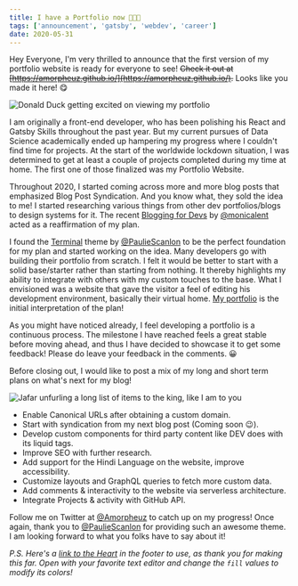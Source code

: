 ```yaml
---
title: I have a Portfolio now 👨‍💻🎉
tags: ['announcement', 'gatsby', 'webdev', 'career']
date: 2020-05-31
---
```


Hey Everyone, I'm very thrilled to announce that the first version of my portfolio website is ready for everyone to see! ~~Check it out at [https://amorpheuz.github.io/](https://amorpheuz.github.io/).~~ Looks like you made it here! 😋

<Image src='https://media.giphy.com/media/MWYbIyPpTXYVa/giphy.gif' alt='Donald Duck getting excited on viewing my portfolio'/>

I am originally a front-end developer, who has been polishing his React and Gatsby Skills throughout the past year. But my current pursues of Data Science academically ended up hampering my progress where I couldn't find time for projects. At the start of the worldwide lockdown situation, I was determined to get at least a couple of projects completed during my time at home. The first one of those finalized was my Portfolio Website.

Throughout 2020, I started coming across more and more blog posts that emphasized Blog Post Syndication. And you know what, they sold the idea to me! I started researching various things from other dev portfolios/blogs to design systems for it. The recent [Blogging for Devs](https://bloggingfordevs.com/) by [@monicalent](https://twitter.com/monicalent) acted as a reaffirmation of my plan. 

I found the [Terminal](https://gatsby-theme-terminal.netlify.app/) theme by [@PaulieScanlon](https://twitter.com/PaulieScanlon/) to be the perfect foundation for my plan and started working on the idea. Many developers go with building their portfolio from scratch. I felt it would be better to start with a solid base/starter rather than starting from nothing. It thereby highlights my ability to integrate with others with my custom touches to the base. What I envisioned was a website that gave the visitor a feel of editing his development environment, basically their virtual home. [My portfolio](https://amorpheuz.github.io/) is the initial interpretation of the plan!

As you might have noticed already, I feel developing a portfolio is a continuous process. The milestone I have reached feels a great stable before moving ahead, and thus I have decided to showcase it to get some feedback! Please do leave your feedback in the comments. 😀 

Before closing out, I would like to post a mix of my long and short term plans on what's next for my blog! 

<Image src='https://media.giphy.com/media/YLHwkqayc1j7a/giphy.gif' alt='Jafar unfurling a long list of items to the king, like I am to you' />

- Enable Canonical URLs after obtaining a custom domain.
- Start with syndication from my next blog post (Coming soon 😉).
- Develop custom components for third party content like DEV does with its liquid tags.
- Improve SEO with further research.
- Add support for the Hindi Language on the website, improve accessibility.
- Customize layouts and GraphQL queries to fetch more custom data.
- Add comments & interactivity to the website via serverless architecture.
- Integrate Projects & activity with GitHub API.

Follow me on Twitter at [@Amorpheuz](https://twitter.com/Amorpheuz) to catch up on my progress! Once again, thank you to [@PaulieScanlon](https://twitter.com/PaulieScanlon/) for providing such an awesome theme. I am looking forward to what you folks have to say about it!

*P.S. Here's a [link to the Heart](https://drive.google.com/open?id=1sSeiLPdNX7hlP8-hpZWnKIInkDCWMBwX) in the footer to use, as thank you for making this far. Open with your favorite text editor and change the `fill` values to modify its colors!*